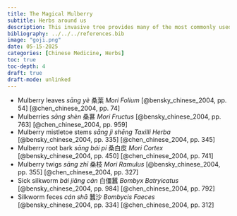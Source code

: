 ```yaml
---
title: The Magical Mulberry
subtitle: Herbs around us
description: This invasive tree provides many of the most commonly used medicinals in Chinese medicine.
bibliography: ../../../references.bib
image: "goji.png"
date: 05-15-2025
categories: [Chinese Medicine, Herbs]
toc: true
toc-depth: 4
draft: true
draft-mode: unlinked
---
```


-   Mulberry leaves *sāng yè* 桑葉 *Mori Folium* [@bensky_chinese_2004, pp. 54] [@chen_chinese_2004, pp. 74]
-   Mulberries *sāng shèn* 桑葚 *Mori Fructus* [@bensky_chinese_2004, pp. 763] [@chen_chinese_2004, pp. 959]
-   Mulberry mistletoe stems *sāng jì shēng* *Taxilli Herba* [@bensky_chinese_2004, pp. 335] [@chen_chinese_2004, pp. 345]
-   Mulberry root bark *sāng bái pí* 桑白皮 *Mori Cortex* [@bensky_chinese_2004, pp. 450] [@chen_chinese_2004, pp. 741]
-   Mulberry twigs *sāng zhī* 桑枝 *Mori Ramulus* [@bensky_chinese_2004, pp. 355] [@chen_chinese_2004, pp. 327]
-   Sick silkworm *bái jiāng cán* 白僵蠶 *Bombyx Batryicatus* [@bensky_chinese_2004, pp. 984] [@chen_chinese_2004, pp. 792]
-   Silkworm feces *cán shā* 蠶沙 *Bombycis Faeces* [@bensky_chinese_2004, pp. 334] [@chen_chinese_2004, pp. 312]
